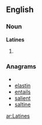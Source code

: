 {{also|latines}}
==English==

===Noun===
'''Latines'''

# {{plural of|[[Latine]]}}

===Anagrams===
* {{alphagram|aeilnst}}
* [[elastin#English|elastin]]
* [[entails#English|entails]]
* [[salient#English|salient]]
* [[saltine#English|saltine]]

[[ar:Latines]]